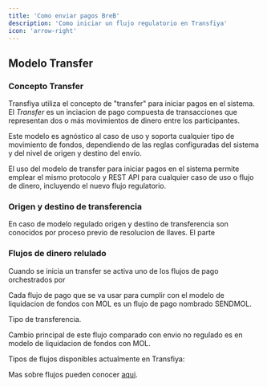 ```yaml
---
title: 'Como enviar pagos BreB'
description: 'Como iniciar un flujo regulatorio en Transfiya'
icon: 'arrow-right'
---
```


## Modelo Transfer

### Concepto Transfer

Transfiya utiliza el concepto de "transfer" para iniciar pagos en el sistema.
El *Transfer* es un inciacion de pago compuesta de transacciones que representan dos o más movimientos de dinero entre los participantes.

Este modelo es agnóstico al caso de uso y soporta cualquier tipo de movimiento de fondos, dependiendo de las reglas configuradas del sistema y del nivel de origen y destino del envío.

<Note> El uso del modelo de transfer para iniciar pagos en el sistema permite emplear el mismo protocolo y REST API para cualquier caso de uso o flujo de dinero, incluyendo el nuevo flujo regulatorio. </Note>


### Origen y destino de transferencia

En caso de modelo regulado origen y destino de transferencia son conocidos por proceso previo de resolucion de llaves. El parte

### Flujos de dinero relulado

Cuando se inicia un transfer se activa uno de los flujos de pago orchestrados por

Cada flujo de pago que se va usar para cumplir con el modelo de liquidacion de fondos con MOL es un flujo de pago nombrado SENDMOL.

<ResponseField name="labels.type" type="string[SENDMOL]">
    Tipo de transferencia.
</ResponseField>

Cambio principal de este flujo comparado con envio no regulado es en modelo de liquidacion de fondos con MOL.




Tipos de flujos disponibles actualmente en Transfiya:

Mas sobre flujos pueden conocer [aqui](../es/about/about-flows).
